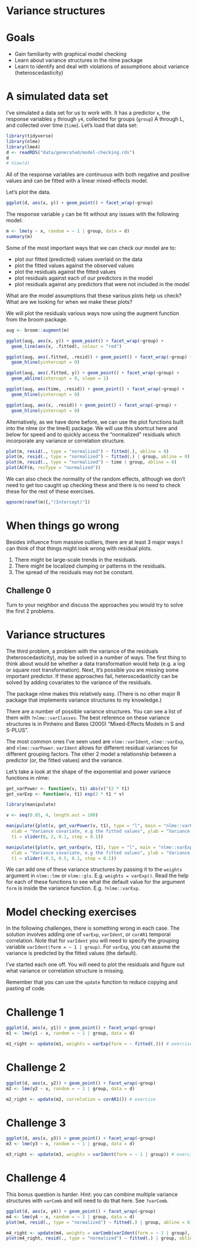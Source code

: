 # Variance structures

# Goals

- Gain familiarity with graphical model checking
- Learn about variance structures in the nlme package
- Learn to identify and deal with violations of assumptions about variance (heteroscedasticity)

# A simulated data set

I've simulated a data set for us to work with. It has a predictor `x`, the response variables `y` through `y4`, collected for groups (`group`) A through L, and collected over time (`time`). Let's load that data set:

```r
library(tidyverse)
library(nlme)
library(lme4)
d <- readRDS("data/generated/model-checking.rds")
d
# View(d)
```

All of the response variables are continuous with both negative and positive values and can be fitted with a linear mixed-effects model.

Let's plot the data.

```r
ggplot(d, aes(x, y)) + geom_point() + facet_wrap(~group)
```

The response variable `y` can be fit without any issues with the following model:

```r
m <- lme(y ~ x, random = ~ 1 | group, data = d)
summary(m)
```

Some of the most important ways that we can check our model are to:

- plot our fitted (predicted) values overlaid on the data
- plot the fitted values against the observed values
- plot the residuals against the fitted values
- plot residuals against each of our predictors in the model
- plot residuals against any predictors that were not included in the model

What are the model assumptions that these various plots help us check? What are we looking for when we make these plots?

We will plot the residuals various ways now using the augment function from the broom package.

```r
aug <- broom::augment(m)

ggplot(aug, aes(x, y)) + geom_point() + facet_wrap(~group) +
  geom_line(aes(x, .fitted), colour = "red")

ggplot(aug, aes(.fitted, .resid)) + geom_point() + facet_wrap(~group) +
  geom_hline(yintercept = 0)

ggplot(aug, aes(.fitted, y)) + geom_point() + facet_wrap(~group) +
  geom_abline(intercept = 0, slope = 1)

ggplot(aug, aes(time, .resid)) + geom_point() + facet_wrap(~group) +
  geom_hline(yintercept = 0)

ggplot(aug, aes(x, .resid)) + geom_point() + facet_wrap(~group) +
  geom_hline(yintercept = 0)
```

Alternatively, as we have done before, we can use the plot functions built into the nlme (or the lme4) package. We will use this shortcut here and below for speed and to quickly access the "normalized" residuals which incorporate any variance or correlation structure.

```r
plot(m, resid(., type = "normalized") ~ fitted(.), abline = 0)
plot(m, resid(., type = "normalized") ~ fitted(.) | group, abline = 0)
plot(m, resid(., type = "normalized") ~ time | group, abline = 0)
plot(ACF(m, resType = "normalized"))
```

We can also check the normality of the random effects, although we don't need to get too caught up checking these and there is no need to check these for the rest of these exercises.

```r
qqnorm(ranef(m)[,"(Intercept)"])
```

# When things go wrong

Besides influence from massive outliers, there are at least 3 major ways I can think of that things might look wrong with residual plots.

1. There might be large-scale trends in the residuals.
2. There might be localized clumping or patterns in the residuals.
3. The spread of the residuals may not be constant.

## Challenge 0

Turn to your neighbor and discuss the approaches you would try to solve the first 2 problems.

# Variance structures

The third problem, a problem with the variance of the residuals (heteroscedasticity), may be solved in a number of ways. The first thing to think about would be whether a data transformation would help (e.g. a log or square root transformation). Next, it's possible you are missing some important predictor. If these approaches fail, heteroscedasticity can be solved by adding covariates to the variance of the residuals.

The package nlme makes this relatively easy. (There is no other major R package that implements variance structures to my knowledge.)

There are a number of possible variance structures. You can see a list of them with `?nlme::varClasses`. The best reference on these variance structures is in Pinheiro and Bates (2000) "Mixed-Effects Models in S and S-PLUS".

The most common ones I've seen used are `nlme::varIdent`, `nlme::varExp`, and `nlme::varPower`. `varIdent` allows for different residual variances for different grouping factors. The other 2 model a relationship between a predictor (or, the fitted values) and the variance.

Let's take a look at the shape of the exponential and power variance functions in nlme:

```r
get_varPower <- function(v, t1) abs(v)^(2 * t1)
get_varExp <- function(v, t1) exp(2 * t1 * v)

library(manipulate)

v <- seq(0.05, 4, length.out = 100)

manipulate({plot(v, get_varPower(v, t1), type = "l", main = "nlme::varPower()", 
  xlab = "Variance covariate, e.g the fitted values", ylab = "Variance multiplier")},
  t1 = slider(0, 2, 0.1, step = 0.1))

manipulate({plot(v, get_varExp(v, t1), type = "l", main = "nlme::varExp()",
  xlab = "Variance covariate, e.g the fitted values", ylab = "Variance multiplier")},
  t1 = slider(-0.3, 0.5, 0.1, step = 0.1))
```

We can add one of these variance structures by passing it to the `weights` argument in `nlme::lme` or `nlme::gls`. E.g. `weights = varExp()`. Read the help for each of these functions to see what the default value for the argument `form` is inside the variance function. E.g. `?nlme::varExp`.

# Model checking exercises

In the following challenges, there is something wrong in each case. The solution involves adding one of `varExp`, `varIdent`, or `corAR1` temporal correlation. Note that for `varIdent` you will need to specify the grouping variable `varIdent(form = ~ 1 | group)`. For `varExp`, you can assume the variance is predicted by the fitted values (the default).

I've started each one off. You will need to plot the residuals and figure out what variance or correlation structure is missing.

Remember that you can use the `update` function to reduce copying and pasting of code.

# Challenge 1

```r
ggplot(d, aes(x, y1)) + geom_point() + facet_wrap(~group)
m1 <- lme(y1 ~ x, random = ~ 1 | group, data = d)

m1_right <- update(m1, weights = varExp(form = ~ fitted(.))) # exercise
```

# Challenge 2

```r
ggplot(d, aes(x, y2)) + geom_point() + facet_wrap(~group)
m2 <- lme(y2 ~ x, random = ~ 1 | group, data = d)

m2_right <- update(m2, correlation = corAR1()) # exercise
```

# Challenge 3

```r
ggplot(d, aes(x, y3)) + geom_point() + facet_wrap(~group)
m3 <- lme(y3 ~ x, random = ~ 1 | group, data = d)

m3_right <- update(m3, weights = varIdent(form = ~ 1 | group)) # exercise
```

# Challenge 4

This bonus question is harder. Hint: you can combine multiple variance structures with `varComb` and will need to do that here. See `?varComb`.

```r
ggplot(d, aes(x, y4)) + geom_point() + facet_wrap(~group)
m4 <- lme(y4 ~ x, random = ~ 1 | group, data = d)
plot(m4, resid(., type = "normalized") ~ fitted(.) | group, abline = 0) # exercise

m4_right <- update(m4, weights = varComb(varIdent(form = ~ 1 | group), varExp())) # exercise
plot(m4_right, resid(., type = "normalized") ~ fitted(.) | group, abline = 0) # exercise
```
